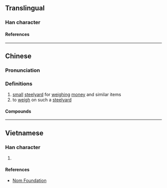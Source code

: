 {{character info/new}}
==Translingual==

===Han character===
{{Han char|rn=62|rad=戈|as=09|sn=13|four=63150|canj=AMI|ids=⿰星戈}}

====References====
{{Han ref|kx=0413.241|dkj=11630|dj=0756.210|hdz=21408.190|uh=6225}}

----

==Chinese==
{{zh-forms}}

===Pronunciation===
{{zh-pron
|m=děng
|m-s=
|dg=
|c=dang2,dang6
|c-t=
|g=
|h=pfs=
|j=
|mb=
|md=
|mn=téng
|mn-t=
|w=
|x=
|mc=y
|oc=y
|cat=n,v
}}

===Definitions===
{{zh-hanzi}}

# [[small]] [[steelyard]] for [[weigh]]ing [[money]] and similar items
# to [[weigh]] on such a [[steelyard]]

====Compounds====
{{zh-der|戥子|戥銀|扣戥頭|戥頭}}

----

==Vietnamese==

===Han character===
{{vi-readings|rs=戈09|reading=đẳng}}

# {{rfdef|vi|sort=戈09}}

====References====
* [http://nomfoundation.org/common/nom_details.php?codepoint=6225 Nom Foundation]